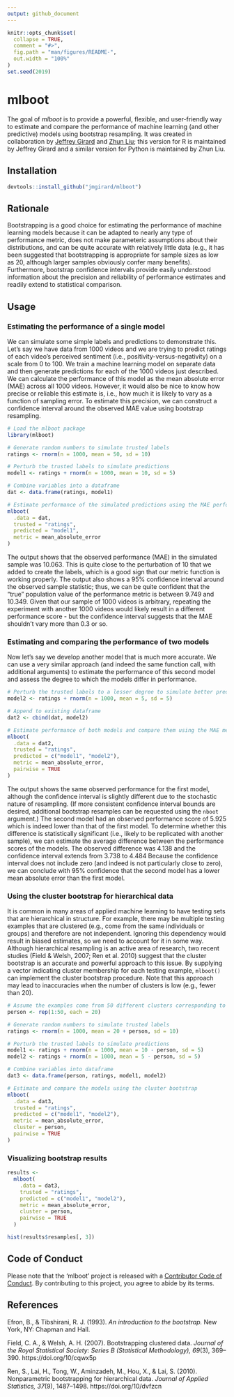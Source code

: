 ```yaml
---
output: github_document
---
```


<!-- README.md is generated from README.Rmd. Please edit that file -->

```r
knitr::opts_chunk$set(
  collapse = TRUE,
  comment = "#>",
  fig.path = "man/figures/README-",
  out.width = "100%"
)
set.seed(2019)
```
# mlboot

The goal of *mlboot* is to provide a powerful, flexible, and user-friendly way to estimate and compare the performance of machine learning (and other predictive) models using bootstrap resampling. It was created in collaboration by [Jeffrey Girard](https://jmgirard.com/) and [Zhun Liu](http://justin1904.github.io/); this version for R is maintained by Jeffrey Girard and a similar version for Python is maintained by Zhun Liu.

## Installation

``` r
devtools::install_github("jmgirard/mlboot")
```

## Rationale

Bootstrapping is a good choice for estimating the performance of machine learning models because it can be adapted to nearly any type of performance metric, does not make parameteric assumptions about their distributions, and can be quite accurate with relatively little data (e.g., it has been suggested that bootstrapping is appropriate for sample sizes as low as 20, although larger samples obviously confer many benefits). Furthermore, bootstrap confidence intervals provide easily understood information about the precision and reliability of performance estimates and readily extend to statistical comparison.

## Usage

### Estimating the performance of a single model

We can simulate some simple labels and predictions to demonstrate this. Let's say we have data from 1000 videos and we are trying to predict ratings of each video's perceived sentiment (i.e., positivity-versus-negativity) on a scale from 0 to 100. We train a machine learning model on separate data and then generate predictions for each of the 1000 videos just described. We can calculate the performance of this model as the mean absolute error (MAE) across all 1000 videos. However, it would also be nice to know how precise or reliable this estimate is, i.e., how much it is likely to vary as a function of sampling error. To estimate this precision, we can construct a confidence interval around the observed MAE value using bootstrap resampling.

```r
# Load the mlboot package
library(mlboot)

# Generate random numbers to simulate trusted labels
ratings <- rnorm(n = 1000, mean = 50, sd = 10)

# Perturb the trusted labels to simulate predictions
model1 <- ratings + rnorm(n = 1000, mean = 10, sd = 5)

# Combine variables into a dataframe
dat <- data.frame(ratings, model1)

# Estimate performance of the simulated predictions using the MAE performance metric
mlboot(
  .data = dat,
  trusted = "ratings",
  predicted = "model1",
  metric = mean_absolute_error
)
```

The output shows that the observed performance (MAE) in the simulated sample was 10.063. This is quite close to the perturbation of 10 that we added to create the labels, which is a good sign that our metric function is working properly. The output also shows a 95% confidence interval around the observed sample statistic; thus, we can be quite confident that the "true" population value of the performance metric is between 9.749 and 10.349. Given that our sample of 1000 videos is arbitrary, repeating the experiment with another 1000 videos would likely result in a different performance score - but the confidence interval suggests that the MAE shouldn't vary more than 0.3 or so.

### Estimating and comparing the performance of two models
Now let's say we develop another model that is much more accurate. We can use a very similar approach (and indeed the same function call, with additional arguments) to estimate the performance of this second model and assess the degree to which the models differ in performance.

```r
# Perturb the trusted labels to a lesser degree to simulate better predictions
model2 <- ratings + rnorm(n = 1000, mean = 5, sd = 5)

# Append to existing dataframe
dat2 <- cbind(dat, model2)

# Estimate performance of both models and compare them using the MAE metric
mlboot(
  .data = dat2,
  trusted = "ratings",
  predicted = c("model1", "model2"),
  metric = mean_absolute_error,
  pairwise = TRUE
)
```

The output shows the same observed performance for the first model, although the confidence interval is slightly different due to the stochastic nature of resampling. (If more consistent confidence interval bounds are desired, additional bootstrap resamples can be requested using the `nboot` argument.) The second model had an observed performance score of 5.925 which is indeed lower than that of the first model. To determine whether this difference is statistically significant (i.e., likely to be replicated with another sample), we can estimate the average difference between the performance scores of the models. The observed difference was 4.138 and the confidence interval extends from 3.738 to 4.484 Because the confidence interval does not include zero (and indeed is not particularly close to zero), we can conclude with 95\% confidence that the second model has a lower mean absolute error than the first model.

### Using the cluster bootstrap for hierarchical data
It is common in many areas of applied machine learning to have testing sets that are hierarchical in structure. For example, there may be multiple testing examples that are clustered (e.g., come from the same individuals or groups) and therefore are not independent. Ignoring this dependency would result in biased estimates, so we need to account for it in some way. Although hierarchical resampling is an active area of research, two recent studies (Field & Welsh, 2007; Ren et al. 2010) suggest that the cluster bootstrap is an accurate and powerful approach to this issue. By supplying a vector indicating cluster membership for each testing example, `mlboot()` can implement the cluster bootstrap procedure. Note that this approach may lead to inaccuracies when the number of clusters is low (e.g., fewer than 20). 

```r
# Assume the examples come from 50 different clusters corresponding to persons
person <- rep(1:50, each = 20)

# Generate random numbers to simulate trusted labels
ratings <- rnorm(n = 1000, mean = 20 + person, sd = 10)

# Perturb the trusted labels to simulate predictions
model1 <- ratings + rnorm(n = 1000, mean = 10 - person, sd = 5)
model2 <- ratings + rnorm(n = 1000, mean = 5 - person, sd = 5)

# Combine variables into dataframe
dat3 <- data.frame(person, ratings, model1, model2)

# Estimate and compare the models using the cluster bootstrap
mlboot(
  .data = dat3,
  trusted = "ratings",
  predicted = c("model1", "model2"),
  metric = mean_absolute_error,
  cluster = person,
  pairwise = TRUE
)
```

### Visualizing bootstrap results

```r
results <- 
  mlboot(
    .data = dat3,
    trusted = "ratings",
    predicted = c("model1", "model2"),
    metric = mean_absolute_error,
    cluster = person,
    pairwise = TRUE
  )

hist(results$resamples[, 3])
```

## Code of Conduct

Please note that the 'mlboot' project is released with a [Contributor Code of Conduct](.github/CODE_OF_CONDUCT.md). By contributing to this project, you agree to abide by its terms.

## References

Efron, B., & Tibshirani, R. J. (1993). *An introduction to the bootstrap.* New York, NY: Chapman and Hall.

Field, C. A., & Welsh, A. H. (2007). Bootstrapping clustered data. *Journal of the Royal Statistical Society: Series B (Statistical Methodology), 69*(3), 369–390. https://doi.org/10/cqwx5p

Ren, S., Lai, H., Tong, W., Aminzadeh, M., Hou, X., & Lai, S. (2010). Nonparametric bootstrapping for hierarchical data. *Journal of Applied Statistics, 37*(9), 1487–1498. https://doi.org/10/dvfzcn


